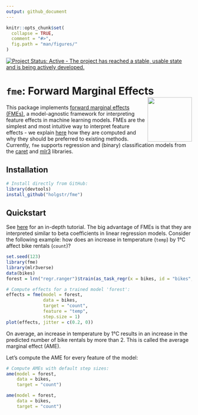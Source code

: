 ```yaml
---
output: github_document
---
```


<!-- README.md is generated from README.Rmd. Please edit that file -->

```r
knitr::opts_chunk$set(
  collapse = TRUE,
  comment = "#>",
  fig.path = "man/figures/"
)
```

[![Project Status: Active - The project has reached a stable, usable state and is being actively developed.](https://www.repostatus.org/badges/latest/active.svg)](https://www.repostatus.org/#active)

# **`fme`**: Forward Marginal Effects <img src="man/figures/logo.png" align="right" alt="" width="120" />

This package implements [forward marginal effects (FMEs)][1], a model-agnostic framework for interpreting feature effects in machine learning models. FMEs are the simplest and most intuitive way to interpret feature effects - we explain [here][3] how they are computed and why they should be preferred to existing methods. Currently, `fme` supports regression and (binary) classification models from the [caret][4] and [mlr3][2] libraries. 

## Installation

```r
# Install directly from GitHub:
library(devtools)
install_github("holgstr/fme")
```

## Quickstart

See [here][5] for an in-depth tutorial. The big advantage of FMEs is that they are interpreted similar to beta coefficients in linear regression models. Consider the following example: how does an increase in temperature (`temp`) by 1°C affect bike rentals (`count`)?

```r
set.seed(123)
library(fme)
library(mlr3verse)
data(bikes)
forest = lrn("regr.ranger")$train(as_task_regr(x = bikes, id = "bikes", target = "count"))
```

```r
# Compute effects for a trained model 'forest':
effects = fme(model = forest,
              data = bikes,
              target = "count",
              feature = "temp",
              step.size = 1)
plot(effects, jitter = c(0.2, 0))
```

On average, an increase in temperature by 1°C results in an increase in the predicted number of bike rentals by more than 2. This is called the average marginal effect (AME).

Let's compute the AME for every feature of the model:

```r
# Compute AMEs with default step sizes:
ame(model = forest,
    data = bikes,
    target = "count")
```

```r
ame(model = forest,
    data = bikes,
    target = "count")
```

[1]: https://arxiv.org/abs/2201.08837

[2]: https://mlr3learners.mlr-org.com/

[3]: https://holgstr.github.io/fme/articles/fme_theory.html

[4]: https://topepo.github.io/caret/available-models.html

[5]: https://holgstr.github.io/fme/articles/fme.html
